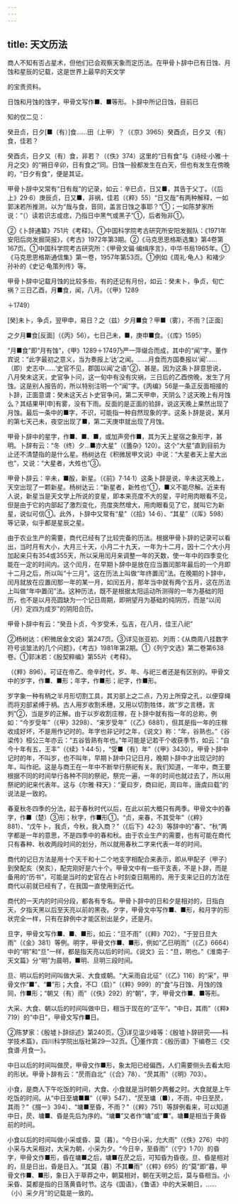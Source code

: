 ```yaml
---
---
---
```

title: 天文历法
---



商人不知有否占星术，但他们已会观察天象而定历法。在甲骨卜辞中已有日蚀、月蚀和星辰的记载，这是世界上最早的天文学

的宝贵资料。

日蚀和月蚀的蚀字，甲骨文写作■、■等形。卜辞中所记日蚀，目前已

知的仅二见：

癸丑贞，日夕[■（有）]食……田（上甲）？（《京》3965）癸酉贞，日夕又（有）食，佳若？

癸酉贞，日夕又（有）食，非若？（《佚》374）这里的“日有食”与《诗经·小雅·十月之交》的“朔日辛卯，日有食之”同。日蚀一般都发生在白天，但也有发生在傍晚的，“日夕有食”，便是其证。

甲骨卜辞中又常有“日有哉”的记录，如云：辛巳贞，日又■，其告于父丁。（《后上》29·6）庚辰贞，日又■，非祸，佳若（《粹》55）“日又哉”有两种解释，一如郭沫若所推测，以为“哉与食，音同，盖言日蚀之事耶？”①；一如陈梦家所说：“（）读若识志或痣，乃指日中黑气或黑子”①，后者殆非①。

②《卜辞通纂》751片《考释》。①中国科学院考古研究所安阳发掘队：《1971年安阳后岗发掘简报》，《考古》1972年第3期。②《马克思恩格斯选集》第4卷第167页。①中国科学院考古研究所：《甲骨文偏·编缉序言》，中华书局1965年。①《马克思恩格斯通信集》第一卷，1957年第53页。①例如《周礼·龟人》和褚少孙补的《史记·龟策列传》等。

甲骨卜辞中记载月蚀的比较多些，有的还记有月份，如云：癸未卜，争贞，旬亡祸？三日乙酉，月■食，闻，八月。（《甲》1289

＋1749）

[癸]未卜，争贞，翌甲申，易日？之（兹）夕月■食？甲■（雾），不雨？[正面]

之夕月■食[反面]（《丙》56）。七日己未，■，庚申■食。（《库》1595）

“月■食”即“月有蚀”，《甲》1289＋1749乃严一萍缀合而成，其中的“闻”字，董作宾说：“此字最初之意义，当为奏报上‘达’之闻。……月食而方国奏报以‘闻’……（即）史志中……‘史官不见，郡国以闻’之语”②，甚是。因为这条卜辞意思说，八月癸未这天，史官争卜问，这一旬中有没有灾祸，三日后的乙酉傍晚，发生了月蚀。这是别人报告的，所以特别注明一个“闻”字。《丙编》56是一条正反面相接的卜辞，正面意谓：癸未这天占卜史官争问，第二天甲申，天阴么？这天晚上有月蚀么？其结果甲[申]有雾，没有下雨。反面的是正面的验辞，说这天晚上果然出现了月蚀。最后一条中的■字，不识，可能指一种自然现象的字。这条卜辞是说，某月的第七天己未，夜空出现了■，第二天庚申就出现了月蚀。

甲骨卜辞中的星字，作■、■、■，或加声旁作■，其为天上星宿之象形字，甚明。卜辞有云：“冬（终）夕…■亦大星”（《簠杂》120）。这个“大星”直到目前为止还不清楚指的是什么星。杨树达在《积微居甲文说》中说：“大星者天上星大出也”，又说：“大星者，大夝也”③。

甲骨卜辞云：辛未，■酘，新星。（《前》7·14·1）这条卜辞是说，辛未这天晚上，天空出现了一颗新星。杨树达云：“新星者，新夝也”①，■义不能尽解。近来有人说，新星当是天文学上所说的变星，即本来亮度不大的星，平时用肉眼看不见，但是由于它的内部起了激烈变化，亮度突然增大，用肉眼看见了它，就叫它为新星，说似可信①。此外，卜辞中又常有“星”（《拾》14·6）、“其星”（《厍》598）等记录，似乎都是星辰之星。

由于农业生产的需要，商代已经有了比较完备的历法。根据甲骨卜辞的记录可以看出，当时月有大小，大月三十天，小月二十九天，一年为十二月，因十二个大小月加起来只有354或355天，所以采用闰月来调整一年的天数，使一年中的四季变化能在一定的时间内。这个闰月，在早期卜辞中是放在应当置闰那年最后的一个月即十二月之后，所以叫“十三月”。这在历法上叫做“年终置闰”法。在晚期的卜辞中，闰月就放在应置闰那一年的某一月，如闰五月，那年当中就有两个五月，这在历法上叫做“年中置闰”法。这种历法，既不是根据太阳运动所测得的一年为基础的阳历，也不是以月亮圆缺为一个记日周期，即朔望月为基础的纯阴历，而是“以闰（月）定四为成岁”的阴阳合历。

甲骨卜辞中有云：“癸丑卜贞，今岁受禾，弘吉，在八月，佳王八祀”

②杨树达：《积微居金文说》第247页。③详见张亚初、刘雨：《从商周八挂数字符号谈筮法的几个问题》，《考古》1981年第2期。①《列宁文选》第二卷第638卷。①郭沫若：《殷契粹编》第55片《考释》。

（《粹》896）。可证在帝乙、帝辛时代，岁、年、与祀三者还是有区别的。甲骨文中的岁字，作■、■形；年字，作■形；祀字，作■形。

岁字象一种有柄之半月形切割工具，其刃部上之二点，乃刃上所穿之孔，以便穿绳而将刃部紧缚于柄。古人用岁收割禾穗，又用以切割牲体，故“岁之言穗，言刿”②，当是岁的正解。由于以岁收割庄稼，在卜辞中就有指一年的总称，例如：“今岁受年”（《甲》3298）、“来岁受年”（《乙》6881），但其是指一年的庄稼收成好坏，不是用作记时的。年字也非记时之年，《说文》称：“年，谷熟也。”《谷梁传》桓公三年亦云：“五谷皆熟有年也。”年可能是记若干个收获季节，如云：“自今十年有五，王丰”（《续》1·44·5），“受■（有）年”（《甲》3430）。甲骨卜辞中记时的年，不叫岁，也不叫年，早期卜辞中只记日月，晚期卜辞中才出现记时的年，叫作祀。这是与商王在一年中不断举行祭祀有关。我们知道，一年中，商王要根据不同的时间举行各种不同的祭祀，祭完一遍，一年的时间也就过去了，所以用祭祀的祀来代表年。这与《尔雅·释天》：“夏曰岁，商曰祀，周曰年，唐虞曰载”的说法是一致的。

春夏秋冬四季的分法，起于春秋时代以后，在此以前大概只有两季。甲骨文中的春字，作■（楚）③形；秋字，作■形①。“贞，来春，不其受年”（《粹》881）、“戊午卜，我贞，今秋，我入商？”（《后下》42·3）等辞中的“春”、“秋”两字都是一年的意思，不是四季中的春和秋。由于农业生产的需要，也有可能在商代只有春种、秋收两段时间的划分，所以就用春秋二字来代表一年的时间。

商代的记日方法是用十个天干和十二个地支字相配合来表示，即从甲配子（甲子）到癸配亥（癸亥），配完刚好是六十个。甲骨文中有一些干支表，不是卜辞，而是备用的“历书”，可能是当时的史官在占卜时刻查日期用的。用于支来记日的方法在商代以前就已经有了，在我国一直使用到近代。

商代的一天内的时间分段，都各有专名。甲骨卜辞中的日和夕是相对的，日指白天，夕指天黑以后至天亮以前的黑夜。夕字，甲骨文中写作■、■形，和月字的形状完全一样，只有在辞例中才能区别出是夕，还是月。

旦字，甲骨文写作■、■、■形，如云：“旦不雨”（《粹》702）、“于翌日旦大雨”（《金》381）等例。明字，甲骨文作■、■形，例如“乙巳明雨”（《乙》6664）中的“明”和“旦”一样，都是指天亮以后的时间。《说文》云：“旦，明也。”《淮南子·天文篇》分“明”为晨明，■明、旦明三段时间。

旦、明以后的时间叫做大采、大食或朝。“大采雨自北征”（《乙》116）的“采”，甲骨文作“■”、“■”形；大食，不□（启）”（《粹》999）的“食”与日蚀、月蚀的蚀同，作■形；“朝又（有）雨”（《佚》292）的“朝”，字，甲骨文作■、■等形。

大采、大食、朝以后的时间叫做中日，相当于现在的“正午”。“中日，其雨”（《粹》719）的“中日”，甲骨文写作■日。

②陈梦家：《殷墟卜辞综述》第240页。③详见温少峰等：《殷墟卜辞研究——科学技术篇》，四川科学院出版社第29—32页。①董作宾：《殷历谱》下编卷三《交食谱·月食一》。

中日以后的时间叫做昃，甲骨文作■形，象太阳已经偏西，人们需要侧头去看太阳的形状。甲骨卜辞有云：“昃雨自北”（《合》78）、“昃其雨”（《明》703）。

小食，是商人下午吃饭的时间，大食、小食就是当时朝夕两餐之时。大食就是上午吃饭的时间。从“中日至墉■■”（《甲》547）、“昃至墉（■），不雨，中日至昃，其雨？”《掇一》394）、“墉■至昏，不雨？”（《粹》751）等辞例看来，可以知道中日，昃、墉■、昏是先后为序的。“墉■”又者作“墉”或“■”。墉■是相当于黄昏前的时间。

小食以后的时间叫做小采或昏、莫（暮）。“今日小采，允大雨”（《佚》276）中的小采与大采相对，大采为朝，小采为夕。“今日辛，至昏雨”（《宁》1·70）的昏字，甲骨文作■形，昏在墉■之后，墉■在昃之后，可知昏为昏夜。旦、昏是相对的，旦是日出，昏是日入。“其莫（暮）不其■雨”（《粹》695）的“莫”即“暮，甲骨文作■、■形，象日入于草莽之中，朝莫相对，朝在天明之后，莫与昏相当。小采昏、莫都是指的日落黄昏时节。这与《国语》，《鲁语》中的大采朝日，……（小）采夕月”的记载是一致的。